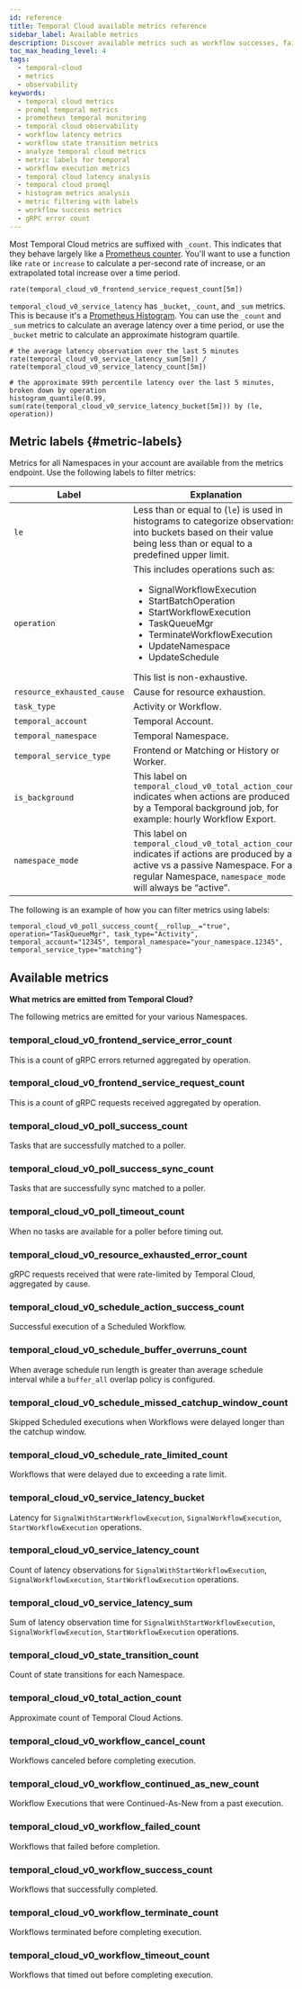 ```yaml
---
id: reference
title: Temporal Cloud available metrics reference
sidebar_label: Available metrics
description: Discover available metrics such as workflow successes, failures, and latencies to optimize your Temporal Cloud deployments.
toc_max_heading_level: 4
tags:
  - temporal-cloud
  - metrics
  - observability
keywords:
  - temporal cloud metrics
  - promql temporal metrics
  - prometheus temporal monitoring
  - temporal cloud observability
  - workflow latency metrics
  - workflow state transition metrics
  - analyze temporal cloud metrics
  - metric labels for temporal
  - workflow execution metrics
  - temporal cloud latency analysis
  - temporal cloud promql
  - histogram metrics analysis
  - metric filtering with labels
  - workflow success metrics
  - gRPC error count
---
```


Most Temporal Cloud metrics are suffixed with `_count`.
This indicates that they behave largely like a [Prometheus counter](https://prometheus.io/docs/concepts/metric_types/#counter).
You'll want to use a function like `rate` or `increase` to calculate a per-second rate of increase, or an extrapolated total increase over a time period.

```
rate(temporal_cloud_v0_frontend_service_request_count[5m])
```

`temporal_cloud_v0_service_latency` has `_bucket`, `_count`, and `_sum` metrics. This is because it's a [Prometheus Histogram](https://prometheus.io/docs/concepts/metric_types/#histogram).
You can use the `_count` and `_sum` metrics to calculate an average latency over a time period, or use the `_bucket` metric to calculate an approximate histogram quartile.

```
# the average latency observation over the last 5 minutes
rate(temporal_cloud_v0_service_latency_sum[5m]) / rate(temporal_cloud_v0_service_latency_count[5m])

# the approximate 99th percentile latency over the last 5 minutes, broken down by operation
histogram_quantile(0.99, sum(rate(temporal_cloud_v0_service_latency_bucket[5m])) by (le, operation))
```

## Metric labels {#metric-labels}

Metrics for all Namespaces in your account are available from the metrics endpoint.
Use the following labels to filter metrics:

| Label                      | Explanation                                                                                                                                                                                                                                                               |
| -------------------------- | ------------------------------------------------------------------------------------------------------------------------------------------------------------------------------------------------------------------------------------------------------------------------- |
| `le`                       | Less than or equal to (`le`) is used in histograms to categorize observations into buckets based on their value being less than or equal to a predefined upper limit.                                                                                                     |
| `operation`                | This includes operations such as:<ul><li>SignalWorkflowExecution</li><li>StartBatchOperation</li><li>StartWorkflowExecution</li><li>TaskQueueMgr</li><li>TerminateWorkflowExecution</li><li>UpdateNamespace</li><li>UpdateSchedule</li></ul> This list is non-exhaustive. |
| `resource_exhausted_cause` | Cause for resource exhaustion.                                                                                                                                                                                                                                            |
| `task_type`                | Activity or Workflow.                                                                                                                                                                                                                                                     |
| `temporal_account`         | Temporal Account.                                                                                                                                                                                                                                                         |
| `temporal_namespace`       | Temporal Namespace.                                                                                                                                                                                                                                                       |
| `temporal_service_type`    | Frontend or Matching or History or Worker.                                                                                                                                                                                                                                |
| `is_background`            | This label on `temporal_cloud_v0_total_action_count` indicates when actions are produced by a Temporal background job, for example: hourly Workflow Export.                                                                                                               |
| `namespace_mode`           | This label on `temporal_cloud_v0_total_action_count` indicates if actions are produced by an active vs a passive Namespace. For a regular Namespace, `namespace_mode` will always be “active”.                                                                            |

The following is an example of how you can filter metrics using labels:

```text
temporal_cloud_v0_poll_success_count{__rollup__="true", operation="TaskQueueMgr", task_type="Activity", temporal_account="12345", temporal_namespace="your_namespace.12345", temporal_service_type="matching"}
```

## Available metrics

**What metrics are emitted from Temporal Cloud?**

The following metrics are emitted for your various Namespaces.

### temporal_cloud_v0_frontend_service_error_count

This is a count of gRPC errors returned aggregated by operation.

### temporal_cloud_v0_frontend_service_request_count

This is a count of gRPC requests received aggregated by operation.

### temporal_cloud_v0_poll_success_count

Tasks that are successfully matched to a poller.

### temporal_cloud_v0_poll_success_sync_count

Tasks that are successfully sync matched to a poller.

### temporal_cloud_v0_poll_timeout_count

When no tasks are available for a poller before timing out.

### temporal_cloud_v0_resource_exhausted_error_count

gRPC requests received that were rate-limited by Temporal Cloud, aggregated by cause.

### temporal_cloud_v0_schedule_action_success_count

Successful execution of a Scheduled Workflow.

### temporal_cloud_v0_schedule_buffer_overruns_count

When average schedule run length is greater than average schedule interval while a `buffer_all` overlap policy is configured.

### temporal_cloud_v0_schedule_missed_catchup_window_count

Skipped Scheduled executions when Workflows were delayed longer than the catchup window.

### temporal_cloud_v0_schedule_rate_limited_count

Workflows that were delayed due to exceeding a rate limit.

### temporal_cloud_v0_service_latency_bucket

Latency for `SignalWithStartWorkflowExecution`, `SignalWorkflowExecution`, `StartWorkflowExecution` operations.

### temporal_cloud_v0_service_latency_count

Count of latency observations for `SignalWithStartWorkflowExecution`, `SignalWorkflowExecution`, `StartWorkflowExecution` operations.

### temporal_cloud_v0_service_latency_sum

Sum of latency observation time for `SignalWithStartWorkflowExecution`, `SignalWorkflowExecution`, `StartWorkflowExecution` operations.

### temporal_cloud_v0_state_transition_count

Count of state transitions for each Namespace.

### temporal_cloud_v0_total_action_count

Approximate count of Temporal Cloud Actions.

### temporal_cloud_v0_workflow_cancel_count

Workflows canceled before completing execution.

### temporal_cloud_v0_workflow_continued_as_new_count

Workflow Executions that were Continued-As-New from a past execution.

### temporal_cloud_v0_workflow_failed_count

Workflows that failed before completion.

### temporal_cloud_v0_workflow_success_count

Workflows that successfully completed.

### temporal_cloud_v0_workflow_terminate_count

Workflows terminated before completing execution.

### temporal_cloud_v0_workflow_timeout_count

Workflows that timed out before completing execution.
